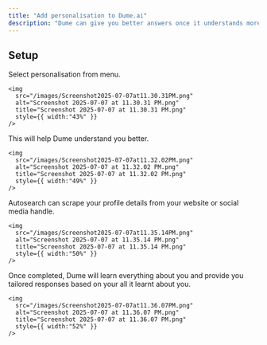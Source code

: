 ```yaml
---
title: "Add personalisation to Dume.ai"
description: "Dume can give you better answers once it understands more about your profession."
---
```


## Setup

<Steps>
  <Step title="Select personalisation">
    Select personalisation from menu.

    <img
      src="/images/Screenshot2025-07-07at11.30.31PM.png"
      alt="Screenshot 2025-07-07 at 11.30.31 PM.png"
      title="Screenshot 2025-07-07 at 11.30.31 PM.png"
      style={{ width:"43%" }}
    />
  </Step>
  <Step title="Enter your name and profile details">
    This will help Dume understand you better.

    <img
      src="/images/Screenshot2025-07-07at11.32.02PM.png"
      alt="Screenshot 2025-07-07 at 11.32.02 PM.png"
      title="Screenshot 2025-07-07 at 11.32.02 PM.png"
      style={{ width:"49%" }}
    />
  </Step>
  <Step title="Select Autoresearch">
    Autosearch can scrape your profile details from your website or social media handle.

    <img
      src="/images/Screenshot2025-07-07at11.35.14PM.png"
      alt="Screenshot 2025-07-07 at 11.35.14 PM.png"
      title="Screenshot 2025-07-07 at 11.35.14 PM.png"
      style={{ width:"50%" }}
    />
  </Step>
  <Step title="Save your preferences">
    Once completed, Dume will learn everything about you and provide you tailored responses based on your all it learnt about you.

    <img
      src="/images/Screenshot2025-07-07at11.36.07PM.png"
      alt="Screenshot 2025-07-07 at 11.36.07 PM.png"
      title="Screenshot 2025-07-07 at 11.36.07 PM.png"
      style={{ width:"52%" }}
    />
  </Step>
</Steps>